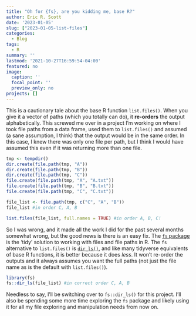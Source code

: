 ```yaml
---
title: "Oh for {fs}, are you kidding me, base R?"
author: Eric R. Scott
date: '2023-01-05'
slug: ["2023-01-05-list-files"]
categories:
  - Blog
tags:
  - R
summary: ''
lastmod: '2021-10-27T16:59:54-04:00'
featured: no
image:
  caption: ''
  focal_point: ''
  preview_only: no
projects: []
---
```


This is a cautionary tale about the base R function `list.files()`.  When you give it a vector of paths (which you totally can do), it **re-orders** the output alphabetically.  This screwed me over in a project I'm working on where I took file paths from a data frame, used them to `list.files()` and assumed (a sane assumption, I think) that the output would be in the same order.  In this case, I knew there was only one file per path, but I think I would have assumed this even if it was returning more than one file. 

```r
tmp <- tempdir()
dir.create(file.path(tmp, "A"))
dir.create(file.path(tmp, "B"))
dir.create(file.path(tmp, "C"))
file.create(file.path(tmp, "A", "A.txt"))
file.create(file.path(tmp, "B", "B.txt"))
file.create(file.path(tmp, "C", "C.txt"))

file_list <- file.path(tmp, c("C", "A", "B"))
file_list #in order C, A, B

list.files(file_list, full.names = TRUE) #in order A, B, C!
```


So I was wrong, and it made all the work I did for the past several months somewhat wrong, but the good news is there is an easy fix.  The [`fs` package](https://fs.r-lib.org/) is the 'tidy' solution to working with files and file paths in R. The `fs` alternative to `list.files()` is [`dir_ls()`](https://fs.r-lib.org/reference/dir_ls.html), and like many tidyverse equivalents of base R functions, it is better because it does *less*.  It won't re-order the outputs and it always assumes you want the full paths (not just the file name as is the default with `list.files()`).

```r
library(fs)
fs::dir_ls(file_list) #in correct order C, A, B
```

Needless to say, I'll be switching over to `fs::dir_ls()` for this project.  I'll also be spending some more time exploring the `fs` package and likely using it for all my file exploring and manipulation needs from now on.

